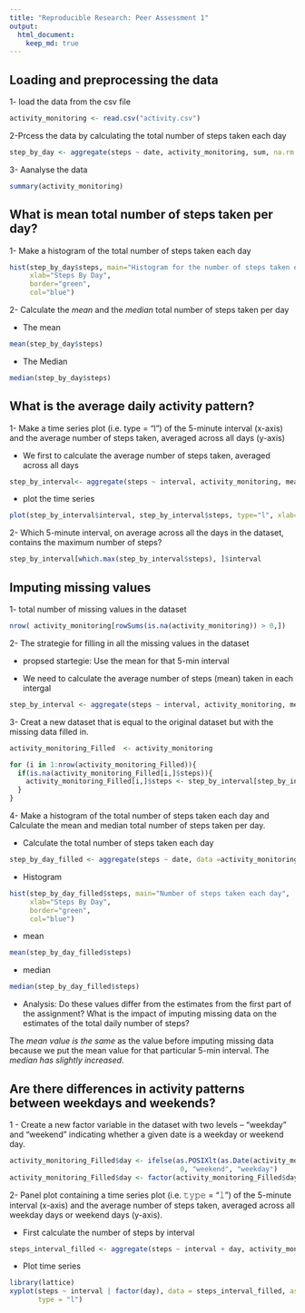 ```yaml
---
title: "Reproducible Research: Peer Assessment 1"
output: 
  html_document:
    keep_md: true
---
```



## Loading and preprocessing the data


1- load the data from the csv file
```r
activity_monitoring <- read.csv("activity.csv")
```

2-Prcess the data by calculating the total number of steps taken each day

```r
step_by_day <- aggregate(steps ~ date, activity_monitoring, sum, na.rm =TRUE)
```

3- Aanalyse the data

```r
summary(activity_monitoring)
```

## What is mean total number of steps taken per day?

1- Make a histogram of the total number of steps taken each day

```r
hist(step_by_day$steps, main="Histogram for the number of steps taken each day", 
     xlab="Steps By Day", 
     border="green", 
     col="blue")
```

2- Calculate the *mean* and the *median* total number of steps taken per day

- The mean

```r
mean(step_by_day$steps)
```
- The Median

```r
median(step_by_day$steps)
```

## What is the average daily activity pattern?

1- Make a time series plot (i.e. type = “l”) of the 5-minute interval (x-axis) and the average number of steps taken, averaged across all days (y-axis)

- We first to calculate the average number of steps taken, averaged across all days

```r
step_by_interval<- aggregate(steps ~ interval, activity_monitoring, mean, na.rm =TRUE)
```

- plot the time series

```r
plot(step_by_interval$interval, step_by_interval$steps, type="l", xlab= "the 5-minute interval", ylab= "the average number of steps", col="blue" , lwd=2)
```

2- Which 5-minute interval, on average across all the days in the dataset, contains the maximum number of steps?

```r
step_by_interval[which.max(step_by_interval$steps), ]$interval
```

## Imputing missing values

1- total number of missing values in the dataset

```r
nrow( activity_monitoring[rowSums(is.na(activity_monitoring)) > 0,])
```

2- The strategie for filling in all the missing values in the dataset

- propsed startegie: Use the mean for that 5-min interval

- We need to calculate the average number of steps (mean) taken in each intergal

```r
step_by_interval <- aggregate(steps ~ interval, activity_monitoring, mean, na.rm =TRUE)
```

3- Creat a new dataset that is equal to the original dataset but with the missing data filled in.

```r
activity_monitoring_Filled  <- activity_monitoring

for (i in 1:nrow(activity_monitoring_Filled)){
  if(is.na(activity_monitoring_Filled[i,]$steps)){
    activity_monitoring_Filled[i,]$steps <- step_by_interval[step_by_interval$interval==activity_monitoring_Filled[i,]$interval,]$steps
  }
}
```

4- Make a histogram of the total number of steps taken each day and Calculate the mean and median total number of steps taken per day.

- Calculate the total number of steps taken each day

```r
step_by_day_filled <- aggregate(steps ~ date, data =activity_monitoring_Filled, sum)
```

- Histogram

```r
hist(step_by_day_filled$steps, main="Number of steps taken each day", 
     xlab="Steps By Day", 
     border="green", 
     col="blue")
```

- mean

```r
mean(step_by_day_filled$steps)
```

- median

```r
median(step_by_day_filled$steps)
```

- Analysis: Do these values differ from the estimates from the first part of the assignment? What is the impact of imputing missing data on the estimates of the total daily number of steps?

The *mean value is the same* as the value before imputing missing data because we put the mean value for that particular 5-min interval. The *median has slightly increased*.


## Are there differences in activity patterns between weekdays and weekends?

1 - Create a new factor variable in the dataset with two levels – “weekday” and “weekend” indicating whether a given date is a weekday or weekend day.

```r
activity_monitoring_Filled$day <- ifelse(as.POSIXlt(as.Date(activity_monitoring_Filled$date))$wday%%6 == 
                                          0, "weekend", "weekday")
activity_monitoring_Filled$day <- factor(activity_monitoring_Filled$day, levels = c("weekday", "weekend"))
```

2- Panel plot containing a time series plot (i.e. 𝚝𝚢𝚙𝚎 = "𝚕") of the 5-minute interval (x-axis) and the average number of steps taken, averaged across all weekday days or weekend days (y-axis).

- First calculate the number of steps by interval 

```r
steps_interval_filled <- aggregate(steps ~ interval + day, activity_monitoring_Filled, mean)
```

- Plot time series

```r
library(lattice)
xyplot(steps ~ interval | factor(day), data = steps_interval_filled, aspect = 1/2, 
       type = "l")
```

